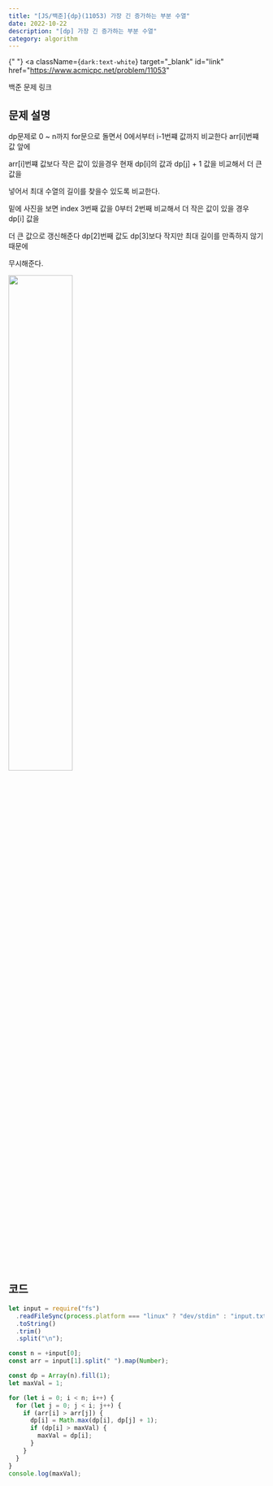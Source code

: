 ---
title: "[JS/백준]{dp}(11053) 가장 긴 증가하는 부분 수열"
date: 2022-10-22
description: "[dp] 가장 긴 증가하는 부분 수열"
category: algorithm
---

{" "}
<a
  className={`dark:text-white`}
  target="_blank"
  id="link"
  href="https://www.acmicpc.net/problem/11053"
>
  백준 문제 링크
</a>

<h2 className={`dark:text-white`}>문제 설명</h2>

dp문제로 0 ~ n까지 for문으로 돌면서 0에서부터 i-1번쨰 값까지 비교한다 arr[i]번쨰 값 앞에

arr[i]번쨰 값보다 작은 값이 있을경우 현재 dp[i]의 값과 dp[j] + 1 값을 비교해서 더 큰 값을

넣어서 최대 수열의 길이를 찾을수 있도록 비교한다.

밑에 사진을 보면 index 3번째 값을 0부터 2번째 비교해서 더 작은 값이 있을 경우 dp[i] 값을

더 큰 값으로 갱신해준다 dp[2]번째 값도 dp[3]보다 작지만 최대 길이를 만족하지 않기 때문에

무시해준다.

  <img
    src="https://user-images.githubusercontent.com/75124028/197341461-53deef5d-8bca-4322-a15d-48c98eac29c8.png"
    width="50%"
  />
</div>

<h2 className={`dark:text-white`}>코드</h2>

```js showLineNumbers
let input = require("fs")
  .readFileSync(process.platform === "linux" ? "dev/stdin" : "input.txt")
  .toString()
  .trim()
  .split("\n");

const n = +input[0];
const arr = input[1].split(" ").map(Number);

const dp = Array(n).fill(1);
let maxVal = 1;

for (let i = 0; i < n; i++) {
  for (let j = 0; j < i; j++) {
    if (arr[i] > arr[j]) {
      dp[i] = Math.max(dp[i], dp[j] + 1);
      if (dp[i] > maxVal) {
        maxVal = dp[i];
      }
    }
  }
}
console.log(maxVal);
```
